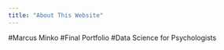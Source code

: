 ```yaml
---
title: "About This Website"
---
```


#Marcus Minko
#Final Portfolio
#Data Science for Psychologists
